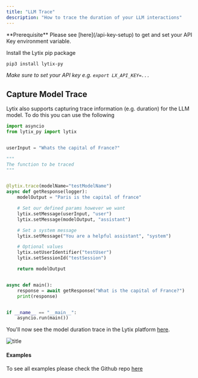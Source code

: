 ```yaml
---
title: "LLM Trace"
description: "How to trace the duration of your LLM interactions"
---
```


<Info>
  **Prerequisite** Please see [here](/api-key-setup) to get and set your API Key
  environment variable.
</Info>

Install the Lytix pip package

```bash
pip3 install lytix-py
```

_Make sure to set your API key e.g. `export LX_API_KEY=...`_

## Capture Model Trace

Lytix also supports capturing trace information (e.g. duration) for the LLM model. To do this you can use the following

```py
import asyncio
from lytix_py import lytix


userInput = "Whats the capital of France?"

"""
The function to be traced
"""


@lytix.trace(modelName="testModelName")
async def getResponse(logger):
    modelOutput = "Paris is the capital of france"

    # Set our defined params however we want
    lytix.setMessage(userInput, "user")
    lytix.setMessage(modelOutput, "assistant")

    # Set a system message
    lytix.setMessage("You are a helpful assistant", "system")

    # Optional values
    lytix.setUserIdentifier("testUser")
    lytix.setSessionId("testSession")

    return modelOutput


async def main():
    response = await getResponse("What is the capital of France?")
    print(response)


if __name__ == "__main__":
    asyncio.run(main())

```

You'll now see the model duration trace in the Lytix platform [here](https://lytix.co/home/llm/).

![title](/images/node-quickstart/modelDurationTrace.png)

#### Examples

To see all examples please check the Github repo [here](https://github.com/Lytix-Labs/lytix-py/tree/master/example)
